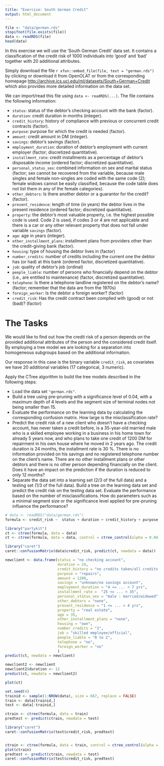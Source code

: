 ```yaml
---
title: "Exercise: South German Credit"
output: html_document
---
```



```r
file <- "data/german.rds"
stopifnot(file.exists(file))
data <- readRDS(file)
head(data)
```




In this exercise we will use the 'South German Credit' data set. It contains a classification
of the credit risk of 1000 individuals into 'good' and 'bad' together with 20 additional attributes.

Simply download the file `r xfun::embed_file(file, text = "german.rds")` by clicking or
download it from OpenOLAT or from the corresponding homepage
<http://archive.ics.uci.edu/ml/datasets/South+German+Credit>
which also provides more detailed information on the data set.

We can import/read this file using `data <- readRDS(...)`. The file
contains the following information:

* `status`: status of the debtor's checking account with the bank (factor).
* `duration`: credit duration in months (integer).
* `credit_history`: history of compliance with previous or concurrent credit contracts (factor).
* `purpose`: purpose for which the credit is needed (factor).
* `amount`: credit amount in DM (integer).
* `savings`: debtor's savings (factor).
* `employment_duration`: duration of debtor's employment with current employer (factor; discretized quantitative).
* `installment_rate`: credit installments as a percentage of debtor's disposable income (ordered factor; discretized quantitative).
* `personal_status_sex`: combined information on sex and marital status (factor; sex cannot be recovered from the variable, because male singles and female non-singles are coded with the same code (2); female widows cannot be easily classified, because the code table does not list them in any of the female categories).
* `other_debtors`: Is there another debtor or a guarantor for the credit? (factor).
* `present_residence`: length of time (in years) the debtor lives in the present residence (ordered factor; discretized quantitative).
* `property`: the debtor's most valuable property, i.e. the highest possible code is used. Code 2 is used, if codes 3 or 4 are not applicable and there is a car or any other relevant property that does not fall under variable `savings` (factor).
* `age`: age in years (integer).
* `other_installment_plans`: installment plans from providers other than the credit-giving bank (factor).
* `housing`: type of housing the debtor lives in (factor)
* `number_credits`: number of credits including the current one the debtor has (or had) at this bank (ordered factor, discretized quantitative).
* `job`: quality of debtor's job (ordinal)
* `people_liable`: number of persons who financially depend on the debtor (i.e., are entitled to maintenance) (factor, discretized quantitative).
* `telephone`: Is there a telephone landline registered on the debtor's name? (factor; remember that the data are from the 1970s)
* `foreign_worker`: Is the debtor a foreign worker? (factor)
* `credit_risk`: Has the credit contract been complied with (good) or not (bad)? (factor)


# The Tasks

We would like to find out how the credit risk of a person depends on the provided additional attributes of the person and the considered credit itself.
By employing a tree model we are looking for a separation into homogeneous subgroups based on the additional information.

Our response in this case is the binary variable `credit_risk`, as covariates we have 20 additional variables (17 categorical, 3 numeric).

Apply the CTree algorithm to build the tree models described in the following steps:

* Load the data set `"german.rds"`.
* Build a tree using pre-pruning with a significance level of 0.04, with a maximum depth of 4 levels and the segment size of terminal nodes not being smaller than 15.
* Evaluate the performance on the learning data by calculating the corresponding confusion matrix. How large is the misclassification rate?
* Predict the credit risk of a new client who doesn't have a checking account, has never taken a credit before, is a 35-year-old married male who is a skilled employee working in a business in his home town for already 5 years now, and who plans to take one credit of 1200 DM for repairment in his own house where he moved in 2 years ago. The credit duration is 24 months, the installment rate is 30 %. There is no information provided on his savings and no registered telephone number on the client's name. There are no other installment plans or other debtors and there is no other person depending financially on the client.
Does it have an impact on the prediction if the duration is reduced to only 12 months?
* Separate the data set into a learning set (2/3 of the full data) and a testing set (1/3 of the full data). Build a tree on the learning data set and predict the credit risk on the testing data set. Evaluate the performance based on the number of misclassifications. How do parameters such as a minimal segment size or the significance level applied for pre-pruning influence the performance?

```r
# data <- readRDS("data/german.rds")
formula <- credit_risk ~  status + duration + credit_history + purpose  + amount + savings + employment_duration + installment_rate + personal_status_sex + other_debtors + present_residence + property + age + other_installment_plans + housing + number_credits + job + people_liable + telephone + foreign_worker

library("partykit")
ct <- ctree(formula, data = data)
ct <- ctree(formula, data = data, control = ctree_control(alpha = 0.04, minbucket = 15, maxdepth = 4))

library("caret")
caret::confusionMatrix(data$credit_risk, predict(ct, newdata = data))

newclient <- data.frame(status = "no checking account",
                        duration = 24,
                        credit_history = "no credits taken/all credits paid back duly",
                        purpose = "repairs",
                        amount = 1200,
                        savings = "unknown/no savings account",
                        employment_duration = "4 <= ... < 7 yrs",
                        installment_rate =  "25 <= ... < 35",
                        personal_status_sex = "male : married/widowed",
                        other_debtors = "none",
                        present_residence = "1 <= ... < 4 yrs",
                        property = "real estate",
                        age = 35,
                        other_installment_plans = "none",
                        housing = "own",
                        number_credits = "1",
                        job = "skilled employee/official",
                        people_liable = "0 to 2",
                        telephone = "no",
                        foreign_worker = "no"
                        )
predict(ct, newdata = newclient)

newclient2 <- newclient
newclient2$duration <- 12
predict(ct, newdata = newclient2)
```

```r
plot(ct)
```
```r
set.seed(4)
trainid <- sample(1:NROW(data), size = 667, replace = FALSE)
train <- data[trainid,]
test <- data[-trainid,]

ctrain <- ctree(formula, data = train)
predtest <- predict(ctrain, newdata = test)

library("caret")
caret::confusionMatrix(test$credit_risk, predtest)


ctrain <- ctree(formula, data = train, control = ctree_control(alpha = 0.01))
plot(ctrain)
predtest <- predict(ctrain, newdata = test)
caret::confusionMatrix(test$credit_risk, predtest)
```
